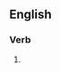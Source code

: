 {{also|saturâtes}}

==English==

===Verb===
{{head|en|verb form}}

# {{en-third-person singular of|saturate}}